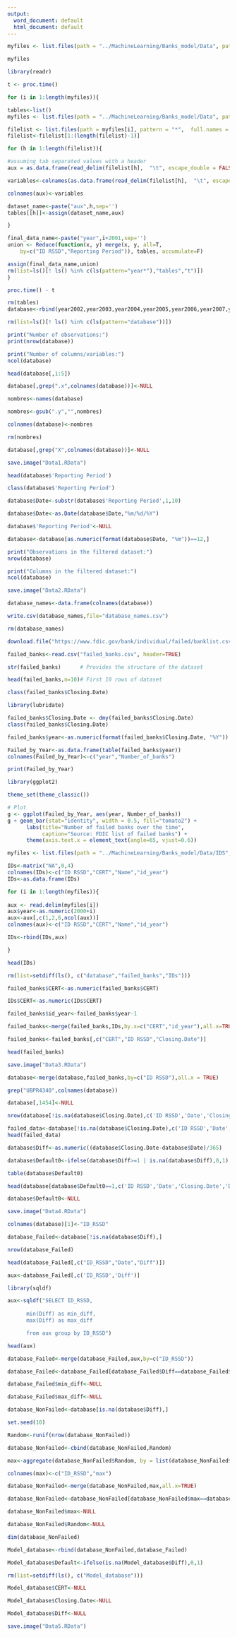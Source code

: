 ---
output:
  word_document: default
  html_document: default
---



```{r}
myfiles <- list.files(path = "../MachineLearning/Banks_model/Data", pattern = "20",  full.names = TRUE)

myfiles

```




```{r results='hide', message=FALSE, warning=FALSE,important-computing, cache=TRUE}

library(readr)

t <- proc.time()

for (i in 1:length(myfiles)){

tables<-list() 
myfiles <- list.files(path = "../MachineLearning/Banks_model/Data", pattern = "20",  full.names = TRUE)

filelist <- list.files(path = myfiles[i], pattern = "*",  full.names = TRUE)
filelist<-filelist[1:(length(filelist)-1)]

for (h in 1:length(filelist)){

#assuming tab separated values with a header    
aux = as.data.frame(read_delim(filelist[h],  "\t", escape_double = FALSE, col_names = FALSE, trim_ws = TRUE, skip = 2))

variables<-colnames(as.data.frame(read_delim(filelist[h],  "\t", escape_double = FALSE, col_names = TRUE, trim_ws = TRUE, skip = 0)))

colnames(aux)<-variables

dataset_name<-paste("aux",h,sep='')
tables[[h]]<-assign(dataset_name,aux)

}

final_data_name<-paste("year",i+2001,sep='')
union <- Reduce(function(x, y) merge(x, y, all=T, 
    by=c("ID RSSD","Reporting Period")), tables, accumulate=F)

assign(final_data_name,union)
rm(list=ls()[! ls() %in% c(ls(pattern="year*"),"tables","t")])
}

proc.time() - t 

```



```{r}

rm(tables)
database<-rbind(year2002,year2003,year2004,year2005,year2006,year2007,year2008,year2009,year2010,year2011,year2012,year2013,year2014,year2015,year2016)

```


```{r}

rm(list=ls()[! ls() %in% c(ls(pattern="database"))])

```


```{r}

print("Number of observations:")
print(nrow(database))

```


```{r}

print("Number of columns/variables:")
ncol(database)

```



```{r}

head(database[,1:5])

```



```{r}

database[,grep(".x",colnames(database))]<-NULL

```


```{r}

nombres<-names(database)

nombres<-gsub(".y","",nombres)

colnames(database)<-nombres

rm(nombres)

```


```{r}

database[,grep("X",colnames(database))]<-NULL

```


```{r}

save.image("Data1.RData")

```



```{r}

head(database$'Reporting Period')

```



```{r}

class(database$'Reporting Period')

```



```{r}

database$Date<-substr(database$'Reporting Period',1,10)

```


```{r}

database$Date<-as.Date(database$Date,"%m/%d/%Y")

```



```{r}

database$'Reporting Period'<-NULL

```



```{r}

database<-database[as.numeric(format(database$Date, "%m"))==12,]

```


```{r}

print("Observations in the filtered dataset:")
nrow(database)

```



```{r}

print("Columns in the filtered dataset:")
ncol(database)

```



```{r}

save.image("Data2.RData")

```


```{r}

database_names<-data.frame(colnames(database))

```


```{r}

write.csv(database_names,file="database_names.csv")

rm(database_names)

```



```{r}

download.file("https://www.fdic.gov/bank/individual/failed/banklist.csv", "failed_banks.csv",method="auto", quiet=FALSE, mode = "wb", cacheOK = TRUE)

```


```{r}

failed_banks<-read.csv("failed_banks.csv", header=TRUE)

```



```{r}

str(failed_banks)      # Provides the structure of the dataset

```


```{r}

head(failed_banks,n=10)# First 10 rows of dataset

```


```{r}

class(failed_banks$Closing.Date)

```



```{r}

library(lubridate)

failed_banks$Closing.Date <- dmy(failed_banks$Closing.Date)
class(failed_banks$Closing.Date)

```


```{r}

failed_banks$year<-as.numeric(format(failed_banks$Closing.Date, "%Y")) 

Failed_by_Year<-as.data.frame(table(failed_banks$year))
colnames(Failed_by_Year)<-c("year","Number_of_banks")

print(Failed_by_Year)

```



```{r}
library(ggplot2)

theme_set(theme_classic())

# Plot
g <- ggplot(Failed_by_Year, aes(year, Number_of_banks))
g + geom_bar(stat="identity", width = 0.5, fill="tomato2") + 
      labs(title="Number of failed banks over the time", 
           caption="Source: FDIC list of failed banks") +
      theme(axis.text.x = element_text(angle=65, vjust=0.6))

```


```{r}

myfiles <- list.files(path = "../MachineLearning/Banks_model/Data/IDS", pattern = "FFIEC CDR Call Bulk POR",  full.names = TRUE) 

```


```{r}

IDs<-matrix("NA",0,4)
colnames(IDs)<-c("ID RSSD","CERT","Name","id_year")
IDs<-as.data.frame(IDs)

```



```{r}

for (i in 1:length(myfiles)){
  
aux <- read.delim(myfiles[i])
aux$year<-as.numeric(2000+i)
aux<-aux[,c(1,2,6,ncol(aux))]
colnames(aux)<-c("ID RSSD","CERT","Name","id_year")

IDs<-rbind(IDs,aux)

}

```


```{r}

head(IDs)

```


```{r}

rm(list=setdiff(ls(), c("database","failed_banks","IDs")))

```



```{r}

failed_banks$CERT<-as.numeric(failed_banks$CERT)

IDs$CERT<-as.numeric(IDs$CERT)

```


```{r}

failed_banks$id_year<-failed_banks$year-1

```



```{r}

failed_banks<-merge(failed_banks,IDs,by.x=c("CERT","id_year"),all.x=TRUE)

failed_banks<-failed_banks[,c("CERT","ID RSSD","Closing.Date")]

```

```{r}

head(failed_banks)

```


```{r}

save.image("Data3.RData")

```


```{r}

database<-merge(database,failed_banks,by=c("ID RSSD"),all.x = TRUE)

```


```{r}

grep("UBPR4340",colnames(database))

```


```{r}

database[,1454]<-NULL

```



```{r}

nrow(database[!is.na(database$Closing.Date),c('ID RSSD','Date','Closing.Date')])

```



```{r}

failed_data<-database[!is.na(database$Closing.Date),c('ID RSSD','Date','Closing.Date')]
head(failed_data)

```



```{r}

database$Diff<-as.numeric((database$Closing.Date-database$Date)/365)

```


```{r}

database$Default0<-ifelse(database$Diff>=1 | is.na(database$Diff),0,1)

```


```{r}

table(database$Default0)

```


```{r}

head(database[database$Default0==1,c('ID RSSD','Date','Closing.Date','Diff')],1)

```


```{r}

database$Default0<-NULL

```


```{r}

save.image("Data4.RData")

```



```{r}

colnames(database)[1]<-"ID_RSSD"

```



```{r}

database_Failed<-database[!is.na(database$Diff),]

```



```{r}

nrow(database_Failed)

```


```{r}

head(database_Failed[,c("ID_RSSD","Date","Diff")])

```


```{r}

aux<-database_Failed[,c('ID_RSSD','Diff')]

```

```{r}

library(sqldf)

aux<-sqldf("SELECT ID_RSSD,
     
      min(Diff) as min_diff,
      max(Diff) as max_diff

      from aux group by ID_RSSD")

head(aux)

```


```{r}

database_Failed<-merge(database_Failed,aux,by=c("ID_RSSD"))

```


```{r}

database_Failed<-database_Failed[database_Failed$Diff==database_Failed$min_diff,]

```


```{r}

database_Failed$min_diff<-NULL

database_Failed$max_diff<-NULL

```


```{r}

database_NonFailed<-database[is.na(database$Diff),]

```


```{r}

set.seed(10)

```


```{r}

Random<-runif(nrow(database_NonFailed))

```


```{r}

database_NonFailed<-cbind(database_NonFailed,Random)

```


```{r}

max<-aggregate(database_NonFailed$Random, by = list(database_NonFailed$ID_RSSD), max)

colnames(max)<-c("ID_RSSD","max")

```


```{r}

database_NonFailed<-merge(database_NonFailed,max,all.x=TRUE)

database_NonFailed<-database_NonFailed[database_NonFailed$max==database_NonFailed$Random,]

```



```{r}

database_NonFailed$max<-NULL

database_NonFailed$Random<-NULL

```



```{r}

dim(database_NonFailed)

```



```{r}

Model_database<-rbind(database_NonFailed,database_Failed)

```


```{r}

Model_database$Default<-ifelse(is.na(Model_database$Diff),0,1)

```


```{r}

rm(list=setdiff(ls(), c("Model_database")))

```


```{r}

Model_database$CERT<-NULL

Model_database$Closing.Date<-NULL

Model_database$Diff<-NULL

```

```{r}

save.image("Data5.RData")

```
